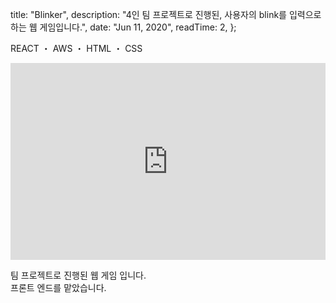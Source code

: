 
  title: "Blinker",
  description:
    "4인 팀 프로젝트로 진행된, 사용자의 blink를 입력으로 하는 웹 게임입니다.",
  date: "Jun 11, 2020",
  readTime: 2,
};


<p style={{ textAlign: "center", fontFamily: "Rajdhani" }}>
  REACT ・ AWS ・ HTML ・ CSS
</p>

<div style={{ paddingTop: "2rem" }}>
  <iframe
    width="100%"
    height="315"
    src="https://www.youtube.com/embed/dZItllhooso"
    title="YouTube video player"
    frameBorder="0"
    allow="accelerometer; autoplay; clipboard-write; encrypted-media; gyroscope; picture-in-picture"
    allowFullScreen
  ></iframe>
</div>

<p
  style={{
    paddingTop: "2rem",
    fontFamily: "seoulNamsanL",
    fontSize: "0.8rem",
    fontWeight: "200",
    textAlign: "center",
  }}
>
  팀 프로젝트로 진행된 웹 게임 입니다.
  <br />
  프론트 엔드를 맡았습니다.
  <br />
  <br />
</p>
